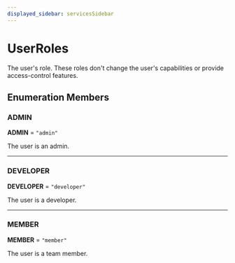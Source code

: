 ```yaml
---
displayed_sidebar: servicesSidebar
---
```



# UserRoles

The user's role. These roles don't change the user's capabilities or provide access-control features.

## Enumeration Members

### ADMIN

 **ADMIN** = ``"admin"``

The user is an admin.

___

### DEVELOPER

 **DEVELOPER** = ``"developer"``

The user is a developer.

___

### MEMBER

 **MEMBER** = ``"member"``

The user is a team member.
